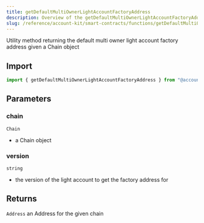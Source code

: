 ```yaml
---
title: getDefaultMultiOwnerLightAccountFactoryAddress
description: Overview of the getDefaultMultiOwnerLightAccountFactoryAddress method
slug: /reference/account-kit/smart-contracts/functions/getDefaultMultiOwnerLightAccountFactoryAddress
---
```



Utility method returning the default multi owner light account factory address given a Chain object

## Import

```ts
import { getDefaultMultiOwnerLightAccountFactoryAddress } from "@account-kit/smart-contracts";
```

## Parameters

### chain

`Chain`

- a Chain object

### version

`string`

- the version of the light account to get the factory address for

## Returns

`Address`
an Address for the given chain
